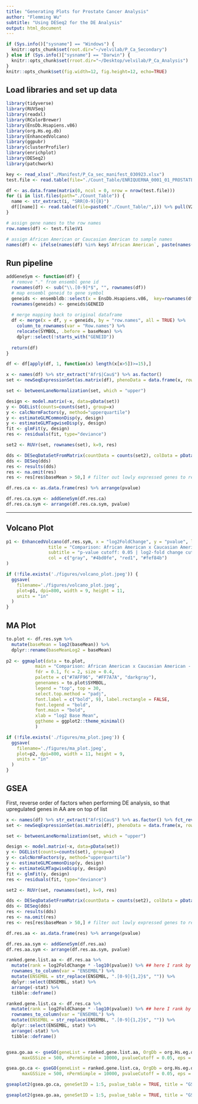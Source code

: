 ```yaml
---
title: "Generating Plots for Prostate Cancer Analysis"
author: "Flemming Wu"
subtitle: "Using DESeq2 for the DE Analysis"
output: html_document
---
```


```r
if (Sys.info()["sysname"] == "Windows") {
  knitr::opts_chunk$set(root.dir="~/velvilab/P_Ca_Secondary")
} else if (Sys.info()["sysname"] == "Darwin") {
  knitr::opts_chunk$set(rroot.dir="~/Desktop/velvilab/P_Ca_Analysis")
}
knitr::opts_chunk$set(fig.width=12, fig.height=12, echo=TRUE)
```

## Load libraries and set up data

```r
library(tidyverse)
library(RUVSeq)
library(readxl)
library(RColorBrewer)
library(EnsDb.Hsapiens.v86)
library(org.Hs.eg.db)
library(EnhancedVolcano)
library(ggpubr)
library(clusterProfiler)
library(enrichplot)
library(DESeq2)
library(patchwork)
```

```r
key <- read_xlsx("./Manifest/P_Ca_sec_manifest_030923.xlsx")
test.file <- read.table(file="./Count_Table/ENRIQUERNA_0001_01_PROSTATE_SRR10238298_C1_NEBKAP_A00001.proj.Aligned.out.sorted.md.bam.htSeqCounts")

df <- as.data.frame(matrix(0, ncol = 0, nrow = nrow(test.file)))
for (i in list.files(path="./Count_Table")) {
  name <- str_extract(i, "SRR[0-9]{8}")
  df[[name]] <- read.table(file=paste0("./Count_Table/",i)) %>% pull(V2) # read in vector of counts to new column
}

# assign gene names to the row names
row.names(df) <- test.file$V1 

# assign African American or Caucasian American to sample names
names(df) <- ifelse(names(df) %in% key$`African American`, paste(names(df), "Afr", sep="_"), paste(names(df), "Cau", sep="_"))
```



## Run pipeline

```r
addGeneSym <- function(df) {
  # remove "." from ensembl gene id
  rownames(df) <- sub("\\.[0-9]*$", "", rownames(df))
  # map ensembl geneid to gene symbol
  geneids <- ensembldb::select(x = EnsDb.Hsapiens.v86,  key=rownames(df), columns=c("SYMBOL"), keytype="GENEID")
  rownames(geneids) <- geneids$GENEID
  
  # merge mapping back to original dataframe
  df <- merge(x = df, y = geneids, by = "row.names", all = TRUE) %>%
    column_to_rownames(var = "Row.names") %>%
    relocate(SYMBOL, .before = baseMean) %>%
    dplyr::select(!starts_with("GENEID"))
  
  return(df)
}
```

```r
df <- df[apply(df, 1, function(x) length(x[x>5])>=15),]

x <- names(df) %>% str_extract("Afr$|Cau$") %>% as.factor()
set <- newSeqExpressionSet(as.matrix(df), phenoData = data.frame(x, row.names = colnames(df)))

set <- betweenLaneNormalization(set, which = "upper")

design <- model.matrix(~x, data=pData(set))
y <- DGEList(counts=counts(set), group=x)
y <- calcNormFactors(y, method="upperquartile")
y <- estimateGLMCommonDisp(y, design)
y <- estimateGLMTagwiseDisp(y, design)
fit <- glmFit(y, design)
res <- residuals(fit, type="deviance")

set2 <- RUVr(set, rownames(set), k=9, res)

dds <- DESeqDataSetFromMatrix(countData = counts(set2), colData = pData(set2), design = ~W_1 + x)
dds <- DESeq(dds)
res <- results(dds)
res <- na.omit(res)
res <- res[res$baseMean > 50,] # filter out lowly expressed genes to reduce noise

df.res.ca <- as.data.frame(res) %>% arrange(pvalue)

df.res.ca.sym <- addGeneSym(df.res.ca)
df.res.ca.sym <- arrange(df.res.ca.sym, pvalue)
```

---

## Volcano Plot

```r
p1 <- EnhancedVolcano(df.res.sym, x = "log2FoldChange", y = "pvalue", lab = df.res.sym$SYMBOL,
                title = "Comparison: African American x Caucasian American - DESeq2",
                subtitle = "p-value cutoff: 0.05 | log2-fold change cutoff: 1",
                col = c("gray", "#4bd0fe", "red1", "#fef84b")
)

if (!file.exists('./figures/volcano_plot.jpeg')) {
  ggsave(
    filename='./figures/volcano_plot.jpeg',
    plot=p1, dpi=800, width = 9, height = 11,
    units = "in"
  )
}
```


## MA Plot

```r
to.plot <- df.res.sym %>%
  mutate(baseMean = log2(baseMean)) %>%
  dplyr::rename(baseMeanLog2 = baseMean)
  
p2 <- ggmaplot(data = to.plot, 
           main = "Comparison: African American x Caucasian American - DESeq2",
           fdr = 0.1, fc = 2, size = 0.4,
           palette = c("#7AFF96", "#FF7A7A", "darkgray"),
           genenames = to.plot$SYMBOL,
           legend = "top", top = 30,
           select.top.method = "padj",
           font.label = c("bold", 9), label.rectangle = FALSE,
           font.legend = "bold",
           font.main = "bold",
           xlab = "log2 Base Mean",
           ggtheme = ggplot2::theme_minimal()
           )

if (!file.exists('./figures/ma_plot.jpeg')) {
  ggsave(
    filename='./figures/ma_plot.jpeg',
    plot=p2, dpi=800, width = 11, height = 9,
    units = "in"
  )
}
```


## GSEA

First, reverse order of factors when performing DE analysis, so that upregulated genes in AA are on top of list

```r
x <- names(df) %>% str_extract("Afr$|Cau$") %>% as.factor() %>% fct_rev()
set <- newSeqExpressionSet(as.matrix(df), phenoData = data.frame(x, row.names = colnames(df)))

set <- betweenLaneNormalization(set, which = "upper")

design <- model.matrix(~x, data=pData(set))
y <- DGEList(counts=counts(set), group=x)
y <- calcNormFactors(y, method="upperquartile")
y <- estimateGLMCommonDisp(y, design)
y <- estimateGLMTagwiseDisp(y, design)
fit <- glmFit(y, design)
res <- residuals(fit, type="deviance")

set2 <- RUVr(set, rownames(set), k=9, res)

dds <- DESeqDataSetFromMatrix(countData = counts(set2), colData = pData(set2), design = ~W_1 + x)
dds <- DESeq(dds)
res <- results(dds)
res <- na.omit(res)
res <- res[res$baseMean > 50,] # filter out lowly expressed genes to reduce noise

df.res.aa <- as.data.frame(res) %>% arrange(pvalue)

df.res.aa.sym <- addGeneSym(df.res.aa)
df.res.aa.sym <- arrange(df.res.aa.sym, pvalue)
```


```r
ranked.gene.list.aa <- df.res.aa %>%
  mutate(rank = log2FoldChange * -log10(pvalue)) %>% ## here I rank by multiplying logFC by -log10(pvalue) to give more weight to more significant genes
  rownames_to_column(var = "ENSEMBL") %>% 
  mutate(ENSEMBL = str_replace(ENSEMBL, ".[0-9]{1,2}$", "")) %>% 
  dplyr::select(ENSEMBL, stat) %>%
  arrange(-stat) %>%
  tibble::deframe()

ranked.gene.list.ca <- df.res.ca %>%
  mutate(rank = log2FoldChange * -log10(pvalue)) %>% ## here I rank by multiplying logFC by -log10(pvalue) to give more weight to more significant genes
  rownames_to_column(var = "ENSEMBL") %>% 
  mutate(ENSEMBL = str_replace(ENSEMBL, ".[0-9]{1,2}$", "")) %>% 
  dplyr::select(ENSEMBL, stat) %>%
  arrange(-stat) %>%
  tibble::deframe()


gsea.go.aa <- gseGO(geneList = ranked.gene.list.aa, OrgDb = org.Hs.eg.db, keyType = "ENSEMBL", minGSSize = 10,
      maxGSSize = 500, nPermSimple = 10000, pvalueCutoff = 0.05, eps = 1e-300, verbose = F)

gsea.go.ca <- gseGO(geneList = ranked.gene.list.ca, OrgDb = org.Hs.eg.db, keyType = "ENSEMBL", minGSSize = 10,
      maxGSSize = 500, nPermSimple = 10000, pvalueCutoff = 0.05, eps = 1e-300, verbose = F)
```

```r
gseaplot2(gsea.go.ca, geneSetID = 1:5, pvalue_table = TRUE, title = "GSEA plot - Top 5 Pathways in Caucasian Americans")
```

```r
gseaplot2(gsea.go.aa, geneSetID = 1:5, pvalue_table = TRUE, title = "GSEA plot - Top 5 Pathways in African Americans")
```

